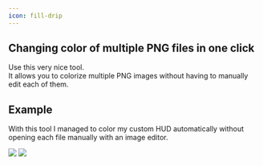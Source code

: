 ```yaml
---
icon: fill-drip
---
```


## Changing color of multiple PNG files in one click

Use this very nice tool.\
It allows you to colorize multiple PNG images without having to manually edit each of them.


<Card title="Bulk Batch Colorize Image" icon="link" href="https://pinetools.com/bulk-batch-colorize-image"></Card>


## Example

With this tool I managed to color my custom HUD automatically without opening each file manually with an image editor.

<img src="/assets/images/image (43).png" />

<img src="/assets/images/image (44).png" />
